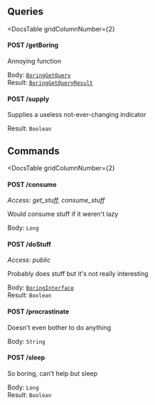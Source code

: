 


## Queries


<DocsTable
  gridColumnNumber={2}
>

  <div>

  

#### POST /getBoring



Annoying function


  </div>

  <div>

    
Body: [`BoringGetQuery`](#boring-get-query)  
Result: [`BoringGetQueryResult`](#boring-get-query)
  </div>

  <div>

  

#### POST /supply



Supplies a useless not-ever-changing indicator


  </div>

  <div>

    
Result: `Boolean`
  </div>
</DocsTable>

## Commands


<DocsTable
  gridColumnNumber={2}
>

  <div>

  

#### POST /consume

*Access: get_stuff, consume_stuff*

Would consume stuff if it weren't lazy


  </div>

  <div>

    
Body: `Long`  

  </div>

  <div>

  

#### POST /doStuff

*Access: public*

Probably does stuff but it's not really interesting


  </div>

  <div>

    
Body: [`BoringInterface`](#boring-object)  
Result: `Boolean`
  </div>

  <div>

  

#### POST /procrastinate



Doesn't even bother to do anything


  </div>

  <div>

    
Body: `String`  

  </div>

  <div>

  

#### POST /sleep



So boring, can't help but sleep


  </div>

  <div>

    
Body: `Long`  
Result: `Boolean`
  </div>
</DocsTable>
